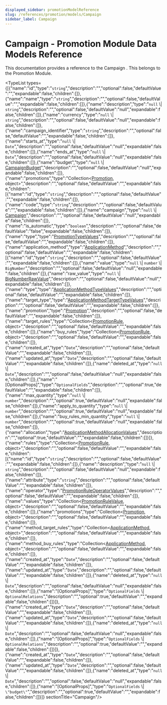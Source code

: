 ```yaml
---
displayed_sidebar: promotionModelReference
slug: /references/promotion/models/Campaign
sidebar_label: Campaign
---
```



# Campaign - Promotion Module Data Models Reference

This documentation provides a reference to the Campaign . This belongs to the Promotion Module.

<TypeList types={[{"name":"id","type":"`string`","description":"","optional":false,"defaultValue":"","expandable":false,"children":[]},{"name":"name","type":"`string`","description":"","optional":false,"defaultValue":"","expandable":false,"children":[]},{"name":"description","type":"`null` \\| `string`","description":"","optional":false,"defaultValue":"null","expandable":false,"children":[]},{"name":"currency","type":"`null` \\| `string`","description":"","optional":false,"defaultValue":"null","expandable":false,"children":[]},{"name":"campaign_identifier","type":"`string`","description":"","optional":false,"defaultValue":"","expandable":false,"children":[]},{"name":"starts_at","type":"`null` \\| `Date`","description":"","optional":false,"defaultValue":"null","expandable":false,"children":[]},{"name":"ends_at","type":"`null` \\| `Date`","description":"","optional":false,"defaultValue":"null","expandable":false,"children":[]},{"name":"budget","type":"`null` \\| [CampaignBudget](promotion_models.CampaignBudget.mdx)","description":"","optional":false,"defaultValue":"null","expandable":false,"children":[]},{"name":"promotions","type":"Collection&#60;[Promotion](promotion_models.Promotion.mdx), object&#62;","description":"","optional":false,"defaultValue":"","expandable":false,"children":[{"name":"id","type":"`string`","description":"","optional":false,"defaultValue":"","expandable":false,"children":[]},{"name":"code","type":"`string`","description":"","optional":false,"defaultValue":"","expandable":false,"children":[]},{"name":"campaign","type":"`null` \\| [Campaign](promotion_models.Campaign.mdx)","description":"","optional":false,"defaultValue":"null","expandable":false,"children":[]},{"name":"is_automatic","type":"`boolean`","description":"","optional":false,"defaultValue":"false","expandable":false,"children":[]},{"name":"type","type":"[PromotionTypeValues](../../types/PromotionTypes/types/types.PromotionTypes.PromotionTypeValues.mdx)","description":"","optional":false,"defaultValue":"","expandable":false,"children":[]},{"name":"application_method","type":"[ApplicationMethod](promotion_models.ApplicationMethod.mdx)","description":"","optional":false,"defaultValue":"","expandable":false,"children":[{"name":"id","type":"`string`","description":"","optional":false,"defaultValue":"","expandable":false,"children":[]},{"name":"value","type":"`null` \\| `number` \\| `BigNumber`","description":"","optional":false,"defaultValue":"null","expandable":false,"children":[]},{"name":"raw_value","type":"`null` \\| [BigNumberRawValue](../../types/types/types.BigNumberRawValue.mdx)","description":"","optional":false,"defaultValue":"null","expandable":false,"children":[]},{"name":"type","type":"[ApplicationMethodTypeValues](../../types/PromotionTypes/types/types.PromotionTypes.ApplicationMethodTypeValues.mdx)","description":"","optional":false,"defaultValue":"","expandable":false,"children":[]},{"name":"target_type","type":"[ApplicationMethodTargetTypeValues](../../types/PromotionTypes/types/types.PromotionTypes.ApplicationMethodTargetTypeValues.mdx)","description":"","optional":false,"defaultValue":"","expandable":false,"children":[]},{"name":"promotion","type":"[Promotion](promotion_models.Promotion.mdx)","description":"","optional":false,"defaultValue":"","expandable":false,"children":[]},{"name":"target_rules","type":"Collection&#60;[PromotionRule](promotion_models.PromotionRule.mdx), object&#62;","description":"","optional":false,"defaultValue":"","expandable":false,"children":[]},{"name":"buy_rules","type":"Collection&#60;[PromotionRule](promotion_models.PromotionRule.mdx), object&#62;","description":"","optional":false,"defaultValue":"","expandable":false,"children":[]},{"name":"created_at","type":"`Date`","description":"","optional":false,"defaultValue":"","expandable":false,"children":[]},{"name":"updated_at","type":"`Date`","description":"","optional":false,"defaultValue":"","expandable":false,"children":[]},{"name":"deleted_at","type":"`null` \\| `Date`","description":"","optional":false,"defaultValue":"null","expandable":false,"children":[]},{"name":"[OptionalProps]","type":"`OptionalFields`","description":"","optional":true,"defaultValue":"","expandable":false,"children":[]},{"name":"max_quantity","type":"`null` \\| `number`","description":"","optional":true,"defaultValue":"null","expandable":false,"children":[]},{"name":"apply_to_quantity","type":"`null` \\| `number`","description":"","optional":true,"defaultValue":"null","expandable":false,"children":[]},{"name":"buy_rules_min_quantity","type":"`null` \\| `number`","description":"","optional":true,"defaultValue":"null","expandable":false,"children":[]},{"name":"allocation","type":"[ApplicationMethodAllocationValues](../../types/PromotionTypes/types/types.PromotionTypes.ApplicationMethodAllocationValues.mdx)","description":"","optional":true,"defaultValue":"","expandable":false,"children":[]}]},{"name":"rules","type":"Collection&#60;[PromotionRule](promotion_models.PromotionRule.mdx), object&#62;","description":"","optional":false,"defaultValue":"","expandable":false,"children":[{"name":"id","type":"`string`","description":"","optional":false,"defaultValue":"","expandable":false,"children":[]},{"name":"description","type":"`null` \\| `string`","description":"","optional":false,"defaultValue":"null","expandable":false,"children":[]},{"name":"attribute","type":"`string`","description":"","optional":false,"defaultValue":"","expandable":false,"children":[]},{"name":"operator","type":"[PromotionRuleOperatorValues](../../types/PromotionTypes/types/types.PromotionTypes.PromotionRuleOperatorValues.mdx)","description":"","optional":false,"defaultValue":"","expandable":false,"children":[]},{"name":"values","type":"Collection&#60;[PromotionRuleValue](promotion_models.PromotionRuleValue.mdx), object&#62;","description":"","optional":false,"defaultValue":"","expandable":false,"children":[]},{"name":"promotions","type":"Collection&#60;[Promotion](promotion_models.Promotion.mdx), object&#62;","description":"","optional":false,"defaultValue":"","expandable":false,"children":[]},{"name":"method_target_rules","type":"Collection&#60;[ApplicationMethod](promotion_models.ApplicationMethod.mdx), object&#62;","description":"","optional":false,"defaultValue":"","expandable":false,"children":[]},{"name":"method_buy_rules","type":"Collection&#60;[ApplicationMethod](promotion_models.ApplicationMethod.mdx), object&#62;","description":"","optional":false,"defaultValue":"","expandable":false,"children":[]},{"name":"created_at","type":"`Date`","description":"","optional":false,"defaultValue":"","expandable":false,"children":[]},{"name":"updated_at","type":"`Date`","description":"","optional":false,"defaultValue":"","expandable":false,"children":[]},{"name":"deleted_at","type":"`null` \\| `Date`","description":"","optional":false,"defaultValue":"null","expandable":false,"children":[]},{"name":"[OptionalProps]","type":"`OptionalFields` \\| `OptionalRelations`","description":"","optional":true,"defaultValue":"","expandable":false,"children":[]}]},{"name":"created_at","type":"`Date`","description":"","optional":false,"defaultValue":"","expandable":false,"children":[]},{"name":"updated_at","type":"`Date`","description":"","optional":false,"defaultValue":"","expandable":false,"children":[]},{"name":"deleted_at","type":"`null` \\| `Date`","description":"","optional":false,"defaultValue":"null","expandable":false,"children":[]},{"name":"[OptionalProps]","type":"`OptionalFields` \\| `OptionalRelations`","description":"","optional":true,"defaultValue":"","expandable":false,"children":[]}]},{"name":"created_at","type":"`Date`","description":"","optional":false,"defaultValue":"","expandable":false,"children":[]},{"name":"updated_at","type":"`Date`","description":"","optional":false,"defaultValue":"","expandable":false,"children":[]},{"name":"deleted_at","type":"`null` \\| `Date`","description":"","optional":false,"defaultValue":"null","expandable":false,"children":[]},{"name":"[OptionalProps]","type":"`OptionalFields` \\| `\"budget\"`","description":"","optional":true,"defaultValue":"","expandable":false,"children":[]}]}  sectionTitle="Campaign"/>
